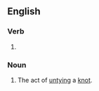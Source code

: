 ==English==

===Verb===
{{head|en|present participle}}

# {{present participle of|unknot|lang=en|nocat=1}}

===Noun===
{{en-noun}}

# The act of [[untie|untying]] a [[knot]].